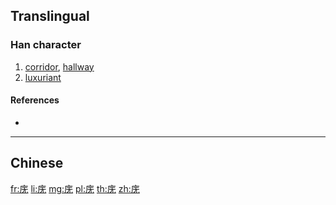 {{character info/new}}
{{also|廡}}
==Translingual==

===Han character===
{{Han char|rn=53|rad=广|as=04|sn=7|four=|canj=IMKU|ids=⿸广无}}

# [[corridor]], [[hallway]]
# [[luxuriant]]

====References====
* {{Han ref|kx=0344.051|hdz=20873.190|uh=5E91|ud=24209}}

----

==Chinese==
{{zh-see|廡}}

[[fr:庑]]
[[li:庑]]
[[mg:庑]]
[[pl:庑]]
[[th:庑]]
[[zh:庑]]